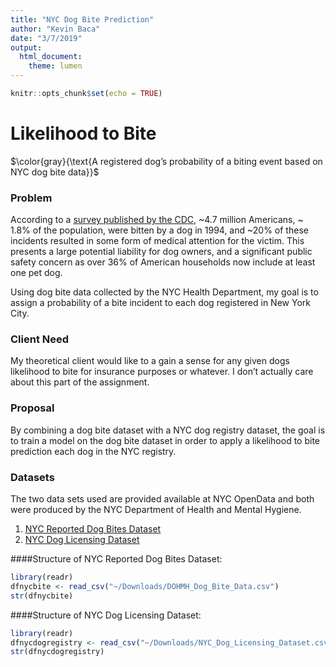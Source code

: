 ```yaml
---
title: "NYC Dog Bite Prediction"
author: "Kevin Baca"
date: "3/7/2019"
output: 
  html_document: 
    theme: lumen
---
```


```r
knitr::opts_chunk$set(echo = TRUE)
```

# Likelihood to Bite
 $\color{gray}{\text{A registered dog’s probability of a biting event based on NYC dog bite data}}$

### Problem
According to a [survey published by the CDC](https://www.cdc.gov/mmwr/preview/mmwrhtml/mm5226a1.htm), ~4.7 million Americans, ~ 1.8% of the population, were bitten by a dog in 1994, and ~20% of these incidents resulted in some form of medical attention for the victim.  This presents a large potential liability for dog owners, and a significant public safety concern as over 36% of American households now include at least one pet dog. 

Using dog bite data collected by the NYC Health Department, my goal is to assign a probability of a bite incident to each dog registered in New York City. 

### Client Need
My theoretical client would like to a gain a sense for any given dogs likelihood to bite for insurance purposes or whatever. I don’t actually care about this part of the assignment.

### Proposal 
By combining a dog bite dataset with a NYC dog registry dataset, the goal is to train a model on the dog bite dataset in order to apply a likelihood to bite prediction each dog in the NYC registry. 

### Datasets
The two data sets used are provided available at NYC OpenData and both were produced by the NYC Department of Health and Mental Hygiene. 

1. [NYC Reported Dog Bites Dataset](https://data.cityofnewyork.us/Health/DOHMH-Dog-Bite-Data/rsgh-akpg)
2. [NYC Dog Licensing Dataset](https://data.cityofnewyork.us/Health/NYC-Dog-Licensing-Dataset/nu7n-tubp)

####Structure of NYC Reported Dog Bites Dataset:
```r
library(readr)
dfnycbite <- read_csv("~/Downloads/DOHMH_Dog_Bite_Data.csv")
str(dfnycbite)
```


####Structure of NYC Dog Licensing Dataset:
```r
library(readr)
dfnycdogregistry <- read_csv("~/Downloads/NYC_Dog_Licensing_Dataset.csv")
str(dfnycdogregistry)
```



